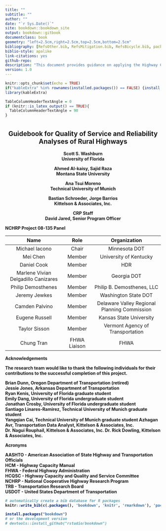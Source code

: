 ```yaml
--- 
title: ""
subtitle: ""
author: ""
date: "`r Sys.Date()`"
site: bookdown::bookdown_site
output: bookdown::gitbook
documentclass: book
geometry: "left=2.5cm,right=2.5cm,top=2.5cm,bottom=2.5cm"
bibliography: [RefsOther.bib, RefsMitigation.bib, RefsBicycle.bib, packages.bib]
biblio-style: apalike
link-citations: yes
github-repo:
description: "This document provides guidance on applying the Highway Capacity Manual and probe vehicle data analysis methodologies to rural highways. Rural highways are comprised of contiguous segments of multilane highway, two-lane highways, intersections (signalized, roundabout, stop control), and arterials through rural towns."
version: 1.0
---
```


```r
knitr::opts_chunk$set(echo = TRUE)
if("kableExtra" %in% rownames(installed.packages()) == FALSE) {install.packages("kableExtra")} 
library(kableExtra)

TableColumnHeaderTextAngle = 0
if (knitr::is_latex_output() == TRUE){
  TableColumnHeaderTextAngle = 90
}
```


<!-- Inline comment example -->
<!-- Multiline
     comment
     example -->

<!-- If outputing to PDF, comment the material between the dashed lines. This information is included in the PDFtemplate.tex file -->

<!-- ----------------------------------- -->

# {-}

:::: {.graybox data-latex=""}
::: {.center data-latex=""}
<h2 style="text-align: center;"><b>Guidebook for Quality of Service and Reliability Analyses of Rural Highways</h2>
:::
::::

<p></p>

<p style="text-align: center;"><b>Scott S. Washburn</b></br>University of Florida</p>

<p style="text-align: center;"><b>Ahmed Al-kaisy, Sajid Raza</b></br>Montana State University</p>

<p style="text-align: center;"><b>Ana Tsui Moreno</b></br>Technical University of Munich</p>

<p style="text-align: center;"><b>Bastian Schroeder, Jorge Barrios</b></br>Kittelson & Associates, Inc.</p>

<p></p>
<p></p>

<p style="text-align: center;"><b>CRP Staff</b></br>David Jared, Senior Program Officer</p>

**NCHRP Project 08-135 Panel**

**Name**|**Role**|**Organization**|
:-----:|:-----:|:-----:|
Michael Iacono|Chair|Minnesota DOT
Mei Chen|Member|University of Kentucky
Daniel Cook|Member|HDR
Marlene Vivian Delgadillo Canizares|Member|Georgia DOT
Philip Demosthenes|Member|Philip B. Demosthenes, LLC
Jeremy Jewkes|Member|Washington State DOT
Camden Palvino|Member|Delaware Valley Regional Planning Commission
Eugene Russell|Member|Kansas State University
Taylor Sisson|Member|Vermont Agency of Transportation
Chung Tran|FHWA Liaison|FHWA

**Acknowledgements**

The research team would like to thank the following individuals for their contributions to the successful completion of this project.

Brian Dunn, Oregon Department of Transportation (retired)  
Jessie Jones, Arkansas Department of Transportation  
Ryan Kenis, University of Florida graduate student  
Emily Dang, University of Florida undergraduate student  
Jonathan Crosby, University of Florida undergraduate student  
Santiago Linares-Ramirez, Technical University of Munich graduate student  
Yangqian Cai, Technical University of Munich graduate student
Azhagan Avr, Transportation Data Analyst, Kittelson & Associates, Inc.  
Dr. Nagui Rouphail, Kittelson & Associates, Inc.
Dr. Rick Dowling, Kittelson & Associates, Inc.

**Acronyms**

AASHTO - American Association of State Highway and Transportation Officials  
HCM - Highway Capacity Manual  
FHWA - Federal Highway Administration  
HCQSC - Highway Capacity and Quality and Service Committee  
NCHRP - National Cooperative Highway Research Program  
TRB - Transportation Research Board  
USDOT - United States Department of Transportation  

<!-- ----------------------------------- -->


```r
# automatically create a bib database for R packages
knitr::write_bib(c(.packages(), 'bookdown', 'knitr', 'rmarkdown'), 'packages.bib')
```


```r
install.packages("bookdown")
# or the development version
# devtools::install_github("rstudio/bookdown")
```

